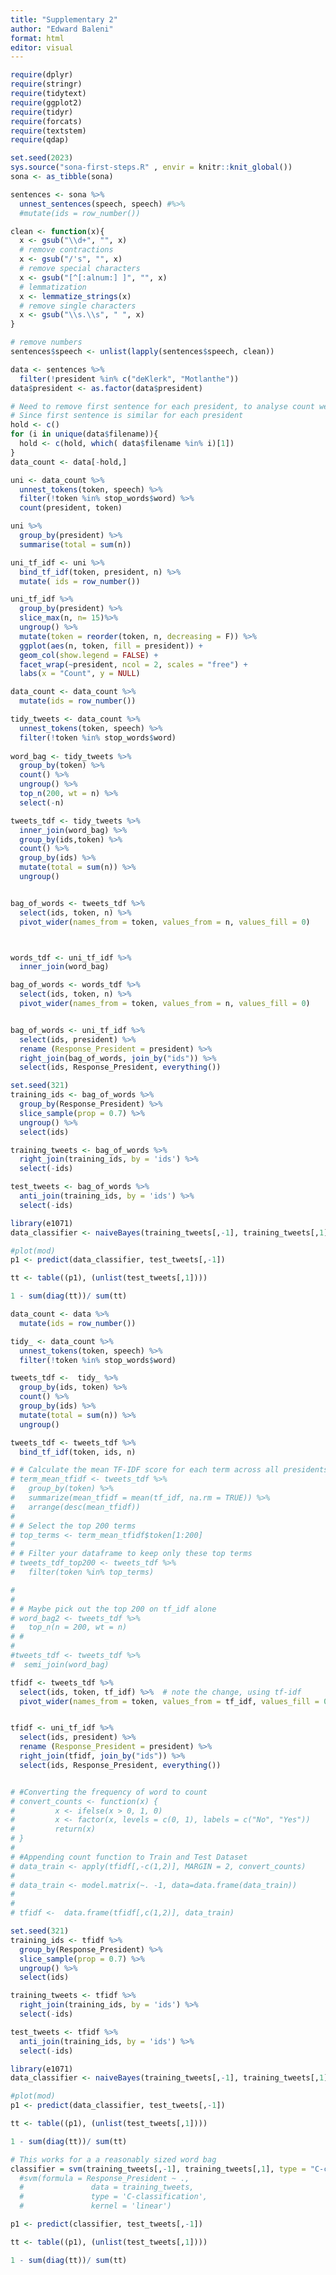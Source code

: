 ---
title: "Supplementary 2"
author: "Edward Baleni"
format: html
editor: visual
---


```{r Packages}
require(dplyr)
require(stringr)
require(tidytext)
require(ggplot2)
require(tidyr)
require(forcats)
require(textstem)
require(qdap)
```

```{r Data}
set.seed(2023)
sys.source("sona-first-steps.R" , envir = knitr::knit_global())
sona <- as_tibble(sona)
```

```{r Cleaning Data}
sentences <- sona %>%
  unnest_sentences(speech, speech) #%>%
  #mutate(ids = row_number())

clean <- function(x){
  x <- gsub("\\d+", "", x)
  # remove contractions
  x <- gsub("/'s", "", x)
  # remove special characters
  x <- gsub("[^[:alnum:] ]", "", x)
  # lemmatization
  x <- lemmatize_strings(x)
  # remove single characters
  x <- gsub("\\s.\\s", " ", x)
}

# remove numbers
sentences$speech <- unlist(lapply(sentences$speech, clean))
```

```{r}
data <- sentences %>%
  filter(!president %in% c("deKlerk", "Motlanthe"))
data$president <- as.factor(data$president)
```

```{r Bag of Words}
# Need to remove first sentence for each president, to analyse count well
# Since first sentence is similar for each president
hold <- c()
for (i in unique(data$filename)){
  hold <- c(hold, which( data$filename %in% i)[1])
}
data_count <- data[-hold,]
```


```{r Bag of Words}
uni <- data_count %>%
  unnest_tokens(token, speech) %>%
  filter(!token %in% stop_words$word) %>%
  count(president, token)

uni %>%
  group_by(president) %>%
  summarise(total = sum(n))

uni_tf_idf <- uni %>%
  bind_tf_idf(token, president, n) %>%
  mutate( ids = row_number())

uni_tf_idf %>%
  group_by(president) %>%
  slice_max(n, n= 15)%>%
  ungroup() %>%
  mutate(token = reorder(token, n, decreasing = F)) %>%
  ggplot(aes(n, token, fill = president)) +
  geom_col(show.legend = FALSE) +
  facet_wrap(~president, ncol = 2, scales = "free") +
  labs(x = "Count", y = NULL)
```

```{r}
data_count <- data_count %>%
  mutate(ids = row_number())

tidy_tweets <- data_count %>%
  unnest_tokens(token, speech) %>%
  filter(!token %in% stop_words$word)
  
word_bag <- tidy_tweets %>%
  group_by(token) %>%
  count() %>%
  ungroup() %>%
  top_n(200, wt = n) %>%
  select(-n)

tweets_tdf <- tidy_tweets %>%
  inner_join(word_bag) %>%
  group_by(ids,token) %>%
  count() %>%  
  group_by(ids) %>%
  mutate(total = sum(n)) %>%
  ungroup()


bag_of_words <- tweets_tdf %>% 
  select(ids, token, n) %>% 
  pivot_wider(names_from = token, values_from = n, values_fill = 0) 



words_tdf <- uni_tf_idf %>%
  inner_join(word_bag)

bag_of_words <- words_tdf %>% 
  select(ids, token, n) %>% 
  pivot_wider(names_from = token, values_from = n, values_fill = 0)


bag_of_words <- uni_tf_idf %>%
  select(ids, president) %>%
  rename (Response_President = president) %>%
  right_join(bag_of_words, join_by("ids")) %>%
  select(ids, Response_President, everything()) 
```

```{r}
set.seed(321)
training_ids <- bag_of_words %>% 
  group_by(Response_President) %>% 
  slice_sample(prop = 0.7) %>% 
  ungroup() %>%
  select(ids)

training_tweets <- bag_of_words %>% 
  right_join(training_ids, by = 'ids') %>%
  select(-ids)

test_tweets <- bag_of_words %>% 
  anti_join(training_ids, by = 'ids') %>%
  select(-ids)
```

```{r}
library(e1071)
data_classifier <- naiveBayes(training_tweets[,-1], training_tweets[,1])

#plot(mod)
p1 <- predict(data_classifier, test_tweets[,-1])

tt <- table((p1), (unlist(test_tweets[,1])))

1 - sum(diag(tt))/ sum(tt)
```














```{r}
data_count <- data %>%
  mutate(ids = row_number())

tidy_ <- data_count %>%
  unnest_tokens(token, speech) %>%
  filter(!token %in% stop_words$word)

tweets_tdf <-  tidy_ %>%
  group_by(ids, token) %>%
  count() %>%
  group_by(ids) %>%
  mutate(total = sum(n)) %>%
  ungroup()

tweets_tdf <- tweets_tdf %>%
  bind_tf_idf(token, ids, n)

# # Calculate the mean TF-IDF score for each term across all presidents
# term_mean_tfidf <- tweets_tdf %>%
#   group_by(token) %>%
#   summarize(mean_tfidf = mean(tf_idf, na.rm = TRUE)) %>%
#   arrange(desc(mean_tfidf))
# 
# # Select the top 200 terms
# top_terms <- term_mean_tfidf$token[1:200]
# 
# # Filter your dataframe to keep only these top terms
# tweets_tdf_top200 <- tweets_tdf %>%
#   filter(token %in% top_terms)

# 
# 
# # Maybe pick out the top 200 on tf_idf alone
# word_bag2 <- tweets_tdf %>%
#   top_n(n = 200, wt = n)
# #
# 
#tweets_tdf <- tweets_tdf %>%
#  semi_join(word_bag)

tfidf <- tweets_tdf %>% 
  select(ids, token, tf_idf) %>%  # note the change, using tf-idf
  pivot_wider(names_from = token, values_from = tf_idf, values_fill = 0)


tfidf <- uni_tf_idf %>%
  select(ids, president) %>%
  rename (Response_President = president) %>%
  right_join(tfidf, join_by("ids")) %>%
  select(ids, Response_President, everything()) 


# #Converting the frequency of word to count
# convert_counts <- function(x) {
#         x <- ifelse(x > 0, 1, 0)
#         x <- factor(x, levels = c(0, 1), labels = c("No", "Yes"))
#         return(x)
# }
# 
# #Appending count function to Train and Test Dataset
# data_train <- apply(tfidf[,-c(1,2)], MARGIN = 2, convert_counts)
# 
# data_train <- model.matrix(~. -1, data=data.frame(data_train))
# 
# 
# tfidf <-  data.frame(tfidf[,c(1,2)], data_train)
```


```{r}
set.seed(321) 
training_ids <- tfidf %>% 
  group_by(Response_President) %>% 
  slice_sample(prop = 0.7) %>% 
  ungroup() %>%
  select(ids)

training_tweets <- tfidf %>% 
  right_join(training_ids, by = 'ids') %>%
  select(-ids)

test_tweets <- tfidf %>% 
  anti_join(training_ids, by = 'ids') %>%
  select(-ids)
```

```{r Naive Bayes Classifier}
library(e1071)
data_classifier <- naiveBayes(training_tweets[,-1], training_tweets[,1])

#plot(mod)
p1 <- predict(data_classifier, test_tweets[,-1])

tt <- table((p1), (unlist(test_tweets[,1])))

1 - sum(diag(tt))/ sum(tt)
```

```{r Support Vector Machine}
# This works for a a reasonably sized word bag
classifier = svm(training_tweets[,-1], training_tweets[,1], type = "C-classification", scale = F)
  #svm(formula = Response_President ~ ., 
  #               data = training_tweets, 
  #               type = 'C-classification', 
  #               kernel = 'linear') 

p1 <- predict(classifier, test_tweets[,-1])

tt <- table((p1), (unlist(test_tweets[,1])))

1 - sum(diag(tt))/ sum(tt)
```

```{r FFNN}

```



